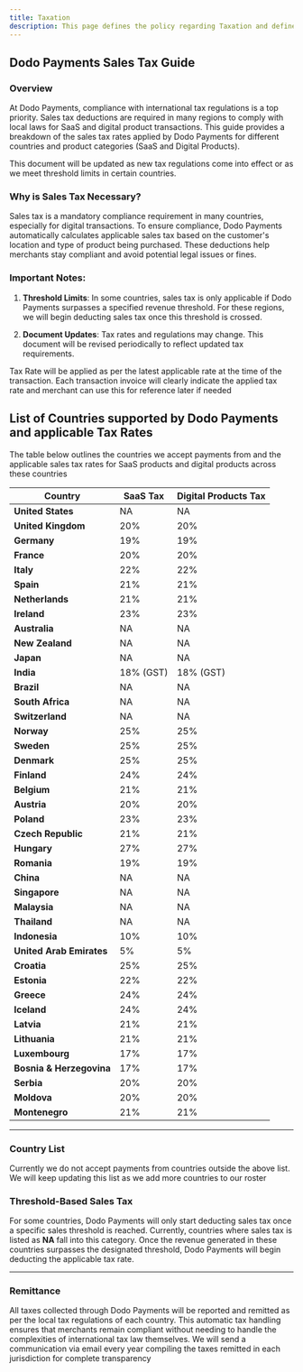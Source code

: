 ```yaml
---
title: Taxation
description: This page defines the policy regarding Taxation and defines the tax rates applicable in every location.
---
```


## **Dodo Payments Sales Tax Guide**

### **Overview**

At Dodo Payments, compliance with international tax regulations is a top priority. Sales tax deductions are required in many regions to comply with local laws for SaaS and digital product transactions. This guide provides a breakdown of the sales tax rates applied by Dodo Payments for different countries and product categories (SaaS and Digital Products).

This document will be updated as new tax regulations come into effect or as we meet threshold limits in certain countries.

### **Why is Sales Tax Necessary?**

Sales tax is a mandatory compliance requirement in many countries, especially for digital transactions. To ensure compliance, Dodo Payments automatically calculates applicable sales tax based on the customer's location and type of product being purchased. These deductions help merchants stay compliant and avoid potential legal issues or fines.

### **Important Notes:**

1. **Threshold Limits**: In some countries, sales tax is only applicable if Dodo Payments surpasses a specified revenue threshold. For these regions, we will begin deducting sales tax once this threshold is crossed.

2. **Document Updates**: Tax rates and regulations may change. This document will be revised periodically to reflect updated tax requirements.

Tax Rate will be applied as per the latest applicable rate at the time of the transaction. Each transaction invoice will clearly indicate the applied tax rate and merchant can use this for reference later if needed

## List of Countries supported by Dodo Payments and applicable Tax Rates

The table below outlines the countries we accept payments from and the applicable sales tax rates for SaaS products and digital products across these countries

| Country                  | SaaS Tax  | Digital Products Tax |
| ------------------------ | --------- | -------------------- |
| **United States**        | NA        | NA                   |
| **United Kingdom**       | 20%       | 20%                  |
| **Germany**              | 19%       | 19%                  |
| **France**               | 20%       | 20%                  |
| **Italy**                | 22%       | 22%                  |
| **Spain**                | 21%       | 21%                  |
| **Netherlands**          | 21%       | 21%                  |
| **Ireland**              | 23%       | 23%                  |
| **Australia**            | NA        | NA                   |
| **New Zealand**          | NA        | NA                   |
| **Japan**                | NA        | NA                   |
| **India**                | 18% (GST) | 18% (GST)            |
| **Brazil**               | NA        | NA                   |
| **South Africa**         | NA        | NA                   |
| **Switzerland**          | NA        | NA                   |
| **Norway**               | 25%       | 25%                  |
| **Sweden**               | 25%       | 25%                  |
| **Denmark**              | 25%       | 25%                  |
| **Finland**              | 24%       | 24%                  |
| **Belgium**              | 21%       | 21%                  |
| **Austria**              | 20%       | 20%                  |
| **Poland**               | 23%       | 23%                  |
| **Czech Republic**       | 21%       | 21%                  |
| **Hungary**              | 27%       | 27%                  |
| **Romania**              | 19%       | 19%                  |
| **China**                | NA        | NA                   |
| **Singapore**            | NA        | NA                   |
| **Malaysia**             | NA        | NA                   |
| **Thailand**             | NA        | NA                   |
| **Indonesia**            | 10%       | 10%                  |
| **United Arab Emirates** | 5%        | 5%                   |
| **Croatia**              | 25%       | 25%                  |
| **Estonia**              | 22%       | 22%                  |
| **Greece**               | 24%       | 24%                  |
| **Iceland**              | 24%       | 24%                  |
| **Latvia**               | 21%       | 21%                  |
| **Lithuania**            | 21%       | 21%                  |
| **Luxembourg**           | 17%       | 17%                  |
| **Bosnia & Herzegovina** | 17%       | 17%                  |
| **Serbia**               | 20%       | 20%                  |
| **Moldova**              | 20%       | 20%                  |
| **Montenegro**           | 21%       | 21%                  |

***

### **Country List**

Currently we do not accept payments from countries outside the above list. We will keep updating this list as we add more countries to our roster

### **Threshold-Based Sales Tax**

For some countries, Dodo Payments will only start deducting sales tax once a specific sales threshold is reached. Currently, countries where sales tax is listed as **NA** fall into this category. Once the revenue generated in these countries surpasses the designated threshold, Dodo Payments will begin deducting the applicable tax rate.

***

### **Remittance**

All taxes collected through Dodo Payments will be reported and remitted as per the local tax regulations of each country. This automatic tax handling ensures that merchants remain compliant without needing to handle the complexities of international tax law themselves. We will send a communication via email every year compiling the taxes remitted in each jurisdiction for complete transparency